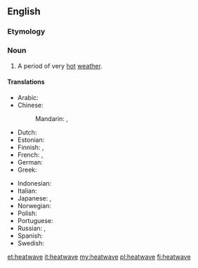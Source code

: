 {{wikipedia}}
==English==

===Etymology===
{{compound|heat|wave}}

===Noun===
{{en-noun}}

#A period of very [[hot]] [[weather]].

====Translations====
{{trans-top|period of very hot weather}}
* Arabic: {{t-|ar|موجة الحر|f|tr=máwjat al-Harr}}
* Chinese:
*: Mandarin: {{t-|cmn|熱浪|sc=Hani}}, {{t-|cmn|热浪|tr=rèlàng|sc=Hani}}
* Dutch: {{t+|nl|hittegolf|m}}
* Estonian: {{t-|et|kuumalaine}}
* Finnish: {{t+|fi|helleaalto}}, {{t-|fi|lämpöaalto}}
* French: {{t+|fr|vague de chaleur|f}}, {{t+|fr|canicule|f}}
* German: {{t+|de|Hitzewelle|f}}
* Greek: {{t+|el|καύσωνας|m|tr=káfsonas}}
{{trans-mid}}
* Indonesian: {{t-|id|gelombang panas}}
* Italian: {{t-|it|ondata di caldo|f}}
* Japanese: {{t-|ja|熱波|tr=ねっぱ, neppa}}, {{t+|ja|酷暑|tr=こくしょ, kokusho}}
* Norwegian: {{t+|no|hetebølge|c}}
* Polish: {{t+|pl|upał|m}}
* Portuguese: {{t-|pt|onda de calor|f}}
* Russian: {{t+|ru|жара|f|tr=žará}}, {{t+|ru|зной|m|tr=znoj}}
* Spanish: {{t-|es|ola de calor|f}}
* Swedish: {{t-|sv|värmebölja}}
{{trans-bottom}}

[[et:heatwave]]
[[it:heatwave]]
[[my:heatwave]]
[[pl:heatwave]]
[[fi:heatwave]]